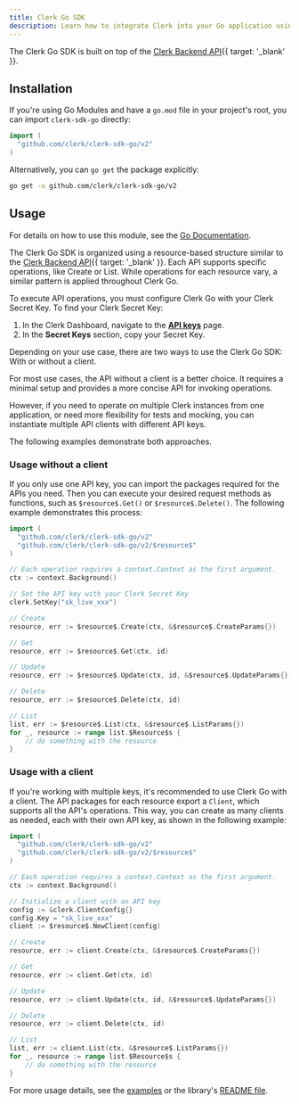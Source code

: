 ```yaml
---
title: Clerk Go SDK
description: Learn how to integrate Clerk into your Go application using the Clerk Go SDK.
---
```


The Clerk Go SDK is built on top of the [Clerk Backend API](/docs/reference/backend-api){{ target: '_blank' }}.

## Installation

If you're using Go Modules and have a `go.mod` file in your project's root, you can import `clerk-sdk-go` directly:

```go
import (
  "github.com/clerk/clerk-sdk-go/v2"
)
```

Alternatively, you can `go get` the package explicitly:

```sh {{ filename: 'terminal' }}
go get -u github.com/clerk/clerk-sdk-go/v2
```

## Usage

For details on how to use this module, see the [Go Documentation](https://pkg.go.dev/github.com/clerk/clerk-sdk-go/v2).

The Clerk Go SDK is organized using a resource-based structure similar to the [Clerk Backend API](/docs/reference/backend-api){{ target: '_blank' }}.
Each API supports specific operations, like Create or List. While operations for each resource vary, a similar pattern is applied throughout Clerk Go.

To execute API operations, you must configure Clerk Go with your Clerk Secret Key. To find your Clerk Secret Key:

1. In the Clerk Dashboard, navigate to the [**API keys**](https://dashboard.clerk.com/last-active?path=api-keys) page.
1. In the **Secret Keys** section, copy your Secret Key.

Depending on your use case,
there are two ways to use the Clerk Go SDK: With or without a client.

For most use cases, the API without a client is a better choice. It requires a minimal setup and provides a more concise API for invoking operations.

However, if you need to operate on multiple Clerk instances from one application, or need more flexibility for tests and mocking,
you can instantiate multiple API clients with different API keys.

The following examples demonstrate both approaches.

### Usage without a client

If you only use one API key, you can import the packages required for the APIs you need. Then you can execute your desired request methods as functions, such as `$resource$.Get()` or `$resource$.Delete()`. The following example demonstrates this process:

```go
import (
  "github.com/clerk/clerk-sdk-go/v2"
  "github.com/clerk/clerk-sdk-go/v2/$resource$"
)

// Each operation requires a context.Context as the first argument.
ctx := context.Background()

// Set the API key with your Clerk Secret Key
clerk.SetKey("sk_live_xxx")

// Create
resource, err := $resource$.Create(ctx, &$resource$.CreateParams{})

// Get
resource, err := $resource$.Get(ctx, id)

// Update
resource, err := $resource$.Update(ctx, id, &$resource$.UpdateParams{})

// Delete
resource, err := $resource$.Delete(ctx, id)

// List
list, err := $resource$.List(ctx, &$resource$.ListParams{})
for _, resource := range list.$Resource$s {
    // do something with the resource
}
```

### Usage with a client

If you're working with multiple keys, it's recommended to use Clerk Go with a client. The API packages for each
resource export a `Client`, which supports all the API's operations.
This way, you can create as many clients as needed, each with their own API key, as shown in the following example:

```go
import (
  "github.com/clerk/clerk-sdk-go/v2"
  "github.com/clerk/clerk-sdk-go/v2/$resource$"
)

// Each operation requires a context.Context as the first argument.
ctx := context.Background()

// Initialize a client with an API key
config := &clerk.ClientConfig{}
config.Key = "sk_live_xxx"
client := $resource$.NewClient(config)

// Create
resource, err := client.Create(ctx, &$resource$.CreateParams{})

// Get
resource, err := client.Get(ctx, id)

// Update
resource, err := client.Update(ctx, id, &$resource$.UpdateParams{})

// Delete
resource, err := client.Delete(ctx, id)

// List
list, err := client.List(ctx, &$resource$.ListParams{})
for _, resource := range list.$Resource$s {
    // do something with the resource
}
```

For more usage details, see the [examples](/docs/references/go/other-examples) or the library's [README file](https://github.com/clerk/clerk-sdk-go/tree/v2).
